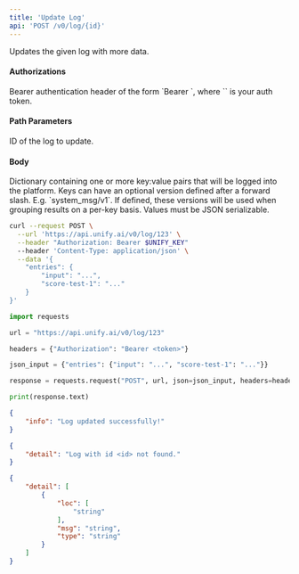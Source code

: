 ```yaml
---
title: 'Update Log'
api: 'POST /v0/log/{id}'
---
```

Updates the given log with more data.

#### Authorizations

<ParamField header="Authorization" type="string" required="true">
  Bearer authentication header of the form `Bearer <token>`, where `<token>` is your auth token.
</ParamField>

#### Path Parameters

<ParamField query="id" type="string" required="true">
ID of the log to update.
</ParamField>

#### Body

<ParamField body="entries" type="object" required="true">
Dictionary containing one or more key:value pairs that will be logged into the platform. Keys can have an optional version defined after a forward slash. E.g. `system_msg/v1`. If defined, these versions will be used when grouping results on a per-key basis. Values must be JSON serializable.
</ParamField>

<RequestExample>

```bash cURL
curl --request POST \
  --url 'https://api.unify.ai/v0/log/123' \
  --header "Authorization: Bearer $UNIFY_KEY"
  --header 'Content-Type: application/json' \
  --data '{
    "entries": {
        "input": "...",
        "score-test-1": "..."
    }
}'
```

```python Python
import requests

url = "https://api.unify.ai/v0/log/123"

headers = {"Authorization": "Bearer <token>"}

json_input = {"entries": {"input": "...", "score-test-1": "..."}}

response = requests.request("POST", url, json=json_input, headers=headers)

print(response.text)
```

</RequestExample>
<ResponseExample>

```json 200
{
    "info": "Log updated successfully!"
}
```

```json 404
{
    "detail": "Log with id <id> not found."
}
```

```json 422
{
    "detail": [
        {
            "loc": [
                "string"
            ],
            "msg": "string",
            "type": "string"
        }
    ]
}
```

</ResponseExample>
